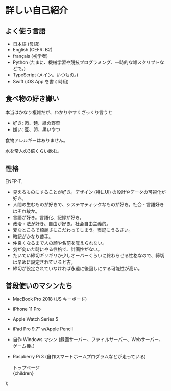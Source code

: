 
# 詳しい自己紹介

## よく使う言語

* 日本語 (母語)
* English (<IconAnchor href='https://www.efset.org/cefr/b2/' RightIcon={Open}>CEFR: B2</IconAnchor>)
* français (初学者)
* Python (たまに、機械学習や競技プログラミング、一時的な雑スクリプトなどで。)
* TypeScript (メイン。いつもの。)
* Swift (iOS App を書く時用)

## 食べ物の好き嫌い

本当はかなり複雑だが、わかりやすくざっくり言うと

* 好き: 肉、麺、緑の野菜
* 嫌い: 豆、卵、黒いやつ

食物アレルギーはありません。

水を常人の3倍くらい飲む。

## 性格

<IconAnchor href='https://www.16personalities.com/ja/enfp%E5%9E%8B%E3%81%AE%E6%80%A7%E6%A0%BC' RightIcon={Open}>ENFP-T</IconAnchor>.

* 見えるものにすることが好き。デザイン (特にUI) の設計やデータの可視化が好き。
* 人間の生むものが好きで、システマティックなものが好き。社会・言語好きはそれ故か。
* 言語が好き。言語化、記録が好き。
* 政治・法が好き。自由が好き。社会自由主義的。
* 変なところで綺麗さにこだわってしまう。表記にうるさい。
* 暗記がかなり苦手。
* 仲良くなるまで人の顔や名前を覚えられない。
* 気が向いた時にやる性格で、計画性がない。
* たいてい締切ギリギリか少しオーバーくらいに終わらせる性格なので、締切は早めに設定されていると吉。
* 締切が設定されていなければ永遠に後回しにする可能性が高い。

## 普段使いのマシンたち

* MacBook Pro 2018 (US キーボード)
* iPhone 11 Pro
* Apple Watch Series 5
* iPad Pro 9.7″ w/Apple Pencil
* 自作 Windows マシン (録画サーバー、ファイルサーバー、Webサーバー、ゲーム機。)
* Raspberry Pi 3 (自作スマートホームプログラムなどが走っている)


    <Layout title='詳しい自己紹介 | hideo54.com'>
        <nav style={{ margin: '1em 0' }}>
            <IconNextLink href='/' LeftIcon={ChevronBack}>トップページ</IconNextLink>
        </nav>
        {children}
    </Layout>
);
